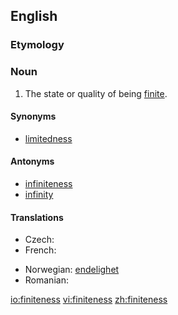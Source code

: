 ==English==

===Etymology===
{{suffix|finite|ness}}

===Noun===
{{en-noun|-}}

# The state or quality of being [[finite]].

====Synonyms====
* [[limitedness]]

====Antonyms====
* [[infiniteness]]
* [[infinity]]

====Translations====
{{trans-top|the state of being finite}}
* Czech: {{t|cs|konečnost|f}}
* French: {{t|fr|finité|f}}
{{trans-mid}}
* Norwegian: [[endelighet]]
* Romanian: {{t-|ro|finitate|f}}
{{trans-bottom}}

[[io:finiteness]]
[[vi:finiteness]]
[[zh:finiteness]]
